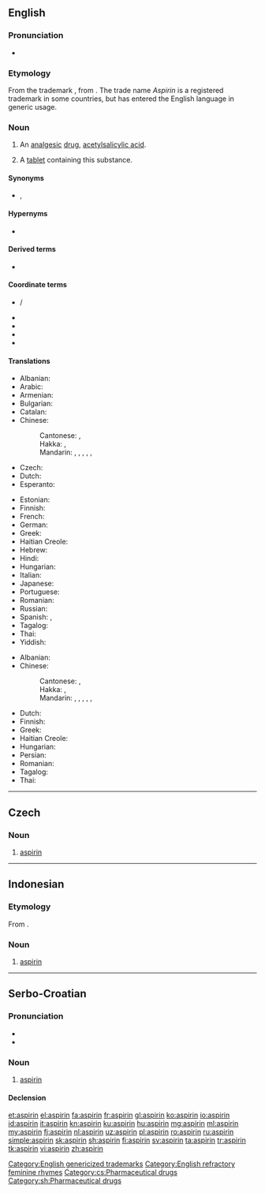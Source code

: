 {{also|Aspirin}}
==English==
{{wikipedia}}

===Pronunciation===
* {{IPA|/ˈæspɹɪn/|/ˈæspɪɹɪn/|lang=en}}

===Etymology===
From the {{etyl|de|en}} trademark {{m|de|Aspirin}}, from {{m|de|Acetylirte Spirsäure||acetylated spiræic acid}}. The trade name ''Aspirin'' is a registered trademark in some countries, but has entered the English language in generic usage.

===Noun===
{{en-noun|~|aspirins}}

# {{lb|en|uncountable|pharmaceutical drug}} An [[analgesic]] [[drug]], [[acetylsalicylic acid]].
# {{lb|en|countable}} A [[tablet]] containing this substance.

====Synonyms====
* {{sense|drug}} {{l|en|acetylsalicylic acid}} , {{l|en|ASA}}

====Hypernyms====
* {{sense|drug}} {{l|en|NSAID}}

====Derived terms====
* {{l|en|aspirinate}}

====Coordinate terms====
{{sense|drug}}
* {{l|en|Tylenol}} / {{l|en|tylenol}}
* {{l|en|paracetamol}} 
* {{l|en|acetaminophen}}
* {{l|en|ibuprofen}}
* {{l|en|codeine}}

====Translations====
{{trans-top|analgesic drug}}
* Albanian: {{t+|sq|aspirinë}}
* Arabic: {{t+|ar|أَسْبِرِين|m}}
* Armenian: {{t|hy|ասպիրին}}
* Bulgarian: {{t|bg|аспири́н|m}}
* Catalan: {{t|ca|aspirina|f}}
* Chinese:
*: Cantonese: {{t|yue|阿士匹靈|sc=Hani}}, {{t|yue|阿士匹灵|tr=aa3 si6 pat1 ling4|sc=Hani}}
*: Hakka: {{t|hak|阿斯匹靈|sc=Hani}}, {{t|hak|阿斯匹灵|tr=à-sṳ-phi-lín|sc=Hani}}
*: Mandarin: {{t+|cmn|阿斯匹靈|sc=Hani}}, {{t+|cmn|阿斯匹灵|tr=āsīpīlíng, āsīpǐlíng|sc=Hani}}, {{t+|cmn|阿司匹靈|sc=Hani}}, {{t+|cmn|阿司匹灵|tr=āsīpīlíng, āsīpǐlíng|sc=Hani}}, {{t+|cmn|阿司匹林|tr=āsīpǐlín, āsīpīlín|sc=Hani}}, {{t+|cmn|阿斯匹林|tr=āsīpīlín, āsīpǐlín|sc=Hani}}
* Czech: {{t|cs|aspirin|m}}
* Dutch: {{t+|nl|aspirine}}
* Esperanto: {{t|eo|aspirino}}
{{trans-mid}}
* Estonian: {{t|et|aspiriin}}
* Finnish: {{t+|fi|aspiriini}}
* French: {{t+|fr|aspirine|f}}
* German: {{t+|de|Aspirin|n}}
* Greek: {{t+|el|ασπιρίνη|f}}
* Haitian Creole: {{t|ht|aspirin}}
* Hebrew: {{t|he|אַסְפִּירִין|m|tr=aspirín}}
* Hindi: {{t|hi|एस्पिरिन|m|sc=Deva}}
* Hungarian: {{t+|hu|aszpirin}}
* Italian: {{t+|it|aspirina|f}}
* Japanese: {{t|ja|アスピリン|tr=asupirin}}
* Portuguese: {{t+|pt|aspirina|f}}
* Romanian: {{t+|ro|aspirină|f}}
* Russian: {{t+|ru|аспири́н|m}}
* Spanish: {{t+|es|aspirina|f}}, {{t|es|aspirinar|f}}
* Tagalog: {{t|tl|aspirina}}
* Thai: {{t|th|แอสไพริน|sc=Thai}}
* Yiddish: {{t|yi|אַספּירין|f}}
{{trans-bottom}}

{{trans-top|tablet containing acetylsalicylic acid}}
* Albanian: {{t+|sq|aspirinë}}
* Chinese:
*: Cantonese: {{t|yue|阿士匹靈|sc=Hani}}, {{t|yue|阿士匹灵|tr=aa3 si6 pat1 ling4|sc=Hani}}
*: Hakka: {{t|hak|阿斯匹靈|sc=Hani}}, {{t|hak|阿斯匹灵|tr=à-sṳ-phi-lín|sc=Hani}}
*: Mandarin: {{t+|cmn|阿斯匹靈|sc=Hani}}, {{t+|cmn|阿斯匹灵|tr=āsīpīlíng, āsīpǐlíng|sc=Hani}}, {{t+|cmn|阿司匹靈|sc=Hani}}, {{t+|cmn|阿司匹灵|tr=āsīpīlíng, āsīpǐlíng|sc=Hani}}, {{t+|cmn|阿司匹林|tr=āsīpǐlín, āsīpīlín|sc=Hani}}, {{t+|cmn|阿斯匹林|tr=āsīpīlín, āsīpǐlín|sc=Hani}}
{{trans-mid}}
* Dutch: {{t+|nl|aspirientje|n}}
* Finnish: {{t+|fi|aspiriini}}
* Greek: {{t+|el|ασπιρίνη|f}}
* Haitian Creole: {{t|ht|aspirin}}
* Hungarian: {{t+|hu|aszpirin}}
* Persian: {{t+|fa|آسپرین|sc=fa-Arab}}
* Romanian: {{t+|ro|aspirină}}
* Tagalog: {{t|tl|aspirina}}
* Thai: {{t|th|แอสไพริน|sc=Thai}}
{{trans-bottom}}

[[Category:English genericized trademarks]]
[[Category:English refractory feminine rhymes]]

----

==Czech==

===Noun===
{{cs-noun|g=m}}

# [[#English|aspirin]]

[[Category:cs:Pharmaceutical drugs]]

----

==Indonesian==

===Etymology===
From {{etyl|nl|id}} {{m|nl|aspirine}}.

===Noun===
{{id-noun}}

# [[#English|aspirin]]

----

==Serbo-Croatian==

===Pronunciation===
* {{IPA|/aspǐriːn/|lang=sh}}
* {{hyphenation|a|spi|rin|lang=sh}}

===Noun===
{{sh-noun|g=m|head=aspìrīn}}

# [[#English|aspirin]]

====Declension====
{{sh-decl-noun-unc|aspìrīn
|aspirína
|aspirinu
|aspirin
|aspirine
|aspirinu
|aspirinom
}}

[[Category:sh:Pharmaceutical drugs]]

[[et:aspirin]]
[[el:aspirin]]
[[fa:aspirin]]
[[fr:aspirin]]
[[gl:aspirin]]
[[ko:aspirin]]
[[io:aspirin]]
[[id:aspirin]]
[[it:aspirin]]
[[kn:aspirin]]
[[ku:aspirin]]
[[hu:aspirin]]
[[mg:aspirin]]
[[ml:aspirin]]
[[my:aspirin]]
[[fj:aspirin]]
[[nl:aspirin]]
[[uz:aspirin]]
[[pl:aspirin]]
[[ro:aspirin]]
[[ru:aspirin]]
[[simple:aspirin]]
[[sk:aspirin]]
[[sh:aspirin]]
[[fi:aspirin]]
[[sv:aspirin]]
[[ta:aspirin]]
[[tr:aspirin]]
[[tk:aspirin]]
[[vi:aspirin]]
[[zh:aspirin]]